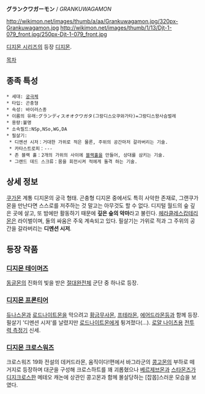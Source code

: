 '''グランクワガーモン''' / ''GRANKUWAGAMON''

http://wikimon.net/images/thumb/a/aa/Grankuwagamon.jpg/320px-Grankuwagamon.jpg http://wikimon.net/images/thumb/1/13/Djt-1-079_front.jpg/250px-Djt-1-079_front.jpg

[[디지몬 시리즈]]의 등장 [[디지몬]].

[[목차]]
== 종족 특성 ==
 * 세대: [[궁극체]]
 * 타입: 곤충형
 * 속성: 바이러스종
 * 이름의 유래:グランディスオオクワガタ(그랑디스오쿠와가타)=그랑디스왕사슴벌레 
 * 용량:불명
 * 소속필드:NSp,NSo,WG,DA
 * 필살기:
  * 디멘션 시저：거대한 가위로 적은 물론, 주위의 공간마저 갈라버리는 기술.
  * 카타스트로피：---
  * 존 블랙 홀：2개의 가위의 사이에 [[블랙홀]]을 만들어, 상대를 삼키는 기술.
  * 그랜드 데드 스크류：몸을 회전시켜 적에게 돌격 하는 기술.

== 상세 정보 ==
[[쿠가몬]] 계통 디지몬의 궁극 형태. 곤충형 디지몬 중에서도 특히 사악한 존재로, 그랜쿠가몬을 만난다면 스스로를 저주하는 것 말고는 아무것도 할 수 없다. 디지털 월드의 숲 깊은 곳에 살고, 또 밤에만 활동하기 때문에 '''깊은 숲의 악마'''라고 불린다. [[헤라클레스캅테리몬]]은 라이벌이며, 둘의 싸움은 주욱 계속되고 있다. 필살기는 가위로 적과 그 주위의 공간을 갈라버리는 '''디멘션 시저'''.

== 등장 작품 ==
=== [[디지몬 테이머즈]] ===
[[동글몬]]의 진화의 빛을 받은 [[절대완전체]] 군단 중 하나로 등장.

=== [[디지몬 프론티어]] ===
[[듀나스몬]]과 [[로드나이트몬]]을 막으려고 [[황금무사몬]], [[프테라몬]], [[에어드라몬]]등과 함께 등장. 필살기 '디멘션 시저'를 날렸지만 [[로드나이트몬]]에게 튕겨졌다(...). [[로얄 나이츠]]용 [[전투력 측정기]] 신세.

=== [[디지몬 크로스워즈]] ===
크로스워즈 19화 전설의 데커드라몬, 움직이다!편에서 바그라군의 [[콩고몬]]의 부하로 떼거지로 등장하며 대군을 구성해 크로스하트를 꽤 괴롭혔으나 [[베르제브몬]]과 [[스타몬즈]]가 [[디지크로스]]한 메테오 캐논에 상관인 콩고몬과 함께 몰살당하는 [잡몹]스러운 모습을 보였다.
